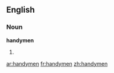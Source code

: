 ==English==

===Noun===
'''handymen'''

# {{plural of|[[handyman]]}}

[[ar:handymen]]
[[fr:handymen]]
[[zh:handymen]]
